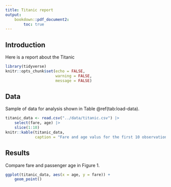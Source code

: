 ```yaml
---
title: Titanic report
output: 
    bookdown::pdf_document2:
        toc: true
---
```

## Introduction

Here is a report about the Titanic

```r
library(tidyverse)
knitr::opts_chunk$set(echo = FALSE,
                      warning = FALSE,
                      message = FALSE)
```

## Data

Sample of data for analysis shown in Table \@ref(tab:load-data).

```r
titanic_data <- read.csv("../data/titanic.csv") |> 
    select(fare, age) |> 
    slice(1:10)
knitr::kable(titanic_data,
             caption = "Fare and age valus for the first 10 observations in the Titanic dataset")
```

## Results

Compare fare and passenger age in Figure 1.

``` r
ggplot(titanic_data, aes(x = age, y = fare)) +
    geom_point()
```
